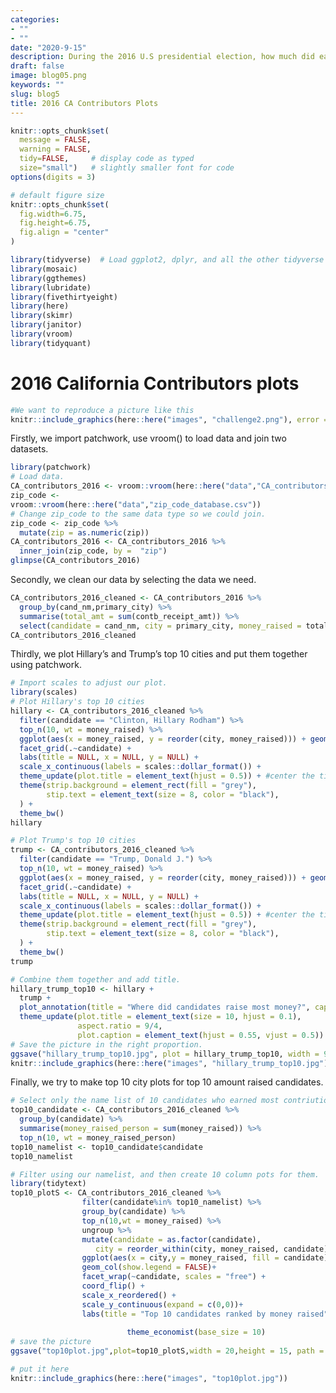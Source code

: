 ```yaml
---
categories:
- ""
- ""
date: "2020-9-15"
description: During the 2016 U.S presidential election, how much did each candidate raise in each city of California?
draft: false
image: blog05.png
keywords: ""
slug: blog5
title: 2016 CA Contributors Plots
---
```



```r
knitr::opts_chunk$set(
  message = FALSE, 
  warning = FALSE, 
  tidy=FALSE,     # display code as typed
  size="small")   # slightly smaller font for code
options(digits = 3)

# default figure size
knitr::opts_chunk$set(
  fig.width=6.75, 
  fig.height=6.75,
  fig.align = "center"
)
```


```r
library(tidyverse)  # Load ggplot2, dplyr, and all the other tidyverse packages
library(mosaic)
library(ggthemes)
library(lubridate)
library(fivethirtyeight)
library(here)
library(skimr)
library(janitor)
library(vroom)
library(tidyquant)
```
# 2016 California Contributors plots
```r
#We want to reproduce a picture like this
knitr::include_graphics(here::here("images", "challenge2.png"), error = FALSE)
```

Firstly, we import patchwork, use vroom() to load data and join two datasets.

```r
library(patchwork)
# Load data.
CA_contributors_2016 <- vroom::vroom(here::here("data","CA_contributors_2016.csv"))
zip_code <-
vroom::vroom(here::here("data","zip_code_database.csv"))
# Change zip_code to the same data type so we could join.
zip_code <- zip_code %>% 
  mutate(zip = as.numeric(zip))
CA_contributors_2016 <- CA_contributors_2016 %>% 
  inner_join(zip_code, by =  "zip")
glimpse(CA_contributors_2016)
```

Secondly, we clean our data by selecting the data we need.
```r
CA_contributors_2016_cleaned <- CA_contributors_2016 %>%
  group_by(cand_nm,primary_city) %>% 
  summarise(total_amt = sum(contb_receipt_amt)) %>% 
  select(candidate = cand_nm, city = primary_city, money_raised = total_amt)
CA_contributors_2016_cleaned
```

Thirdly, we plot Hillary's and Trump's top 10 cities and put them together using patchwork.
```r
# Import scales to adjust our plot.
library(scales)
# Plot Hillary's top 10 cities
hillary <- CA_contributors_2016_cleaned %>%
  filter(candidate == "Clinton, Hillary Rodham") %>%
  top_n(10, wt = money_raised) %>% 
  ggplot(aes(x = money_raised, y = reorder(city, money_raised))) + geom_col(fill = "dodgerblue3") +   
  facet_grid(.~candidate) +
  labs(title = NULL, x = NULL, y = NULL) +
  scale_x_continuous(labels = scales::dollar_format()) + 
  theme_update(plot.title = element_text(hjust = 0.5)) + #center the title
  theme(strip.background = element_rect(fill = "grey"), 
        stip.text = element_text(size = 8, color = "black"),
  ) + 
  theme_bw()
hillary

# Plot Trump's top 10 cities 
trump <- CA_contributors_2016_cleaned %>%
  filter(candidate == "Trump, Donald J.") %>%
  top_n(10, wt = money_raised) %>% 
  ggplot(aes(x = money_raised, y = reorder(city, money_raised))) + geom_col(fill = "brown3") +   
  facet_grid(.~candidate) +
  labs(title = NULL, x = NULL, y = NULL) +
  scale_x_continuous(labels = scales::dollar_format()) + 
  theme_update(plot.title = element_text(hjust = 0.5)) + #center the title
  theme(strip.background = element_rect(fill = "grey"), 
        stip.text = element_text(size = 8, color = "black"),
  ) + 
  theme_bw()
trump

```
```r
# Combine them together and add title.
hillary_trump_top10 <- hillary + 
  trump +
  plot_annotation(title = "Where did candidates raise most money?", caption = "Amount Raised") 
  theme_update(plot.title = element_text(size = 10, hjust = 0.1),
               aspect.ratio = 9/4,
               plot.caption = element_text(hjust = 0.55, vjust = 0.5))
# Save the picture in the right proportion.
ggsave("hillary_trump_top10.jpg", plot = hillary_trump_top10, width = 9, height = 4, path = here::here("images"))
knitr::include_graphics(here::here("images", "hillary_trump_top10.jpg"))

```  
Finally, we try to make top 10 city plots for top 10 amount raised candidates.
```r
# Select only the name list of 10 candidates who earned most contriution. 
top10_candidate <- CA_contributors_2016_cleaned %>% 
  group_by(candidate) %>% 
  summarise(money_raised_person = sum(money_raised)) %>% 
  top_n(10, wt = money_raised_person) 
top10_namelist <- top10_candidate$candidate
top10_namelist

# Filter using our namelist, and then create 10 column pots for them.
library(tidytext)
top10_plotS <- CA_contributors_2016_cleaned %>% 
                filter(candidate%in% top10_namelist) %>% 
                group_by(candidate) %>% 
                top_n(10,wt = money_raised) %>% 
                ungroup %>% 
                mutate(candidate = as.factor(candidate),
                   city = reorder_within(city, money_raised, candidate)) %>%
                ggplot(aes(x = city,y = money_raised, fill = candidate))+
                geom_col(show.legend = FALSE)+
                facet_wrap(~candidate, scales = "free") +
                coord_flip() +
                scale_x_reordered() +
                scale_y_continuous(expand = c(0,0))+ 
                labs(title = "Top 10 candidates ranked by money raised",x=NULL,y=NULL)+
                          
                          theme_economist(base_size = 10)
# save the picture 
ggsave("top10plot.jpg",plot=top10_plotS,width = 20,height = 15, path = here::here("images"))

# put it here
knitr::include_graphics(here::here("images", "top10plot.jpg"))

```  